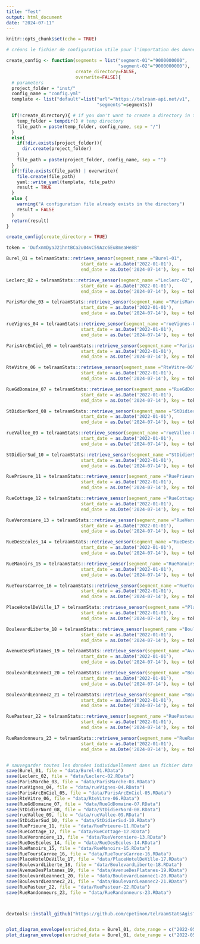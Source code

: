 ```yaml
---
title: "Test"
output: html_document
date: "2024-07-11"
---
```


```r
knitr::opts_chunk$set(echo = TRUE)
```




```r
# créons le fichier de configuration utile pour l'importation des données par Ketsia

create_config <- function(segments = list("segment-01"="9000000000",
                                          "segment-02"="9000000000"),
                          create_directory=FALSE,
                          overwrite=FALSE){
  # parameters
  project_folder = "inst/"
  config_name = "config.yml"
  template <- list("default"=list("url"="https://telraam-api.net/v1",
                                  "segments"=segments))

  if(!create_directory){ # if you don't want to create a directory in the project
    temp_folder = tempdir() # temp directory
    file_path = paste(temp_folder, config_name, sep = "/")
  }
  else{
    if(!dir.exists(project_folder)){
      dir.create(project_folder)
    }
    file_path = paste(project_folder, config_name, sep = "")
  }
  if(!file.exists(file_path) | overwrite){
    file.create(file_path)
    yaml::write_yaml(template, file_path)
    result = TRUE
  }
  else {
    warning("A configuration file already exists in the directory")
    result = FALSE
  }
  return(result)
}

create_config(create_directory = TRUE)
```



```r
token = 'DufxnmDyaJ21hntBCa2u04vC59Azc6Eu8meaHe8B'

Burel_01 = telraamStats::retrieve_sensor(segment_name ="Burel-01", 
                            start_date = as.Date('2022-01-01'), 
                            end_date = as.Date('2024-07-14'), key = token)

Leclerc_02 = telraamStats::retrieve_sensor(segment_name ="Leclerc-02", 
                            start_date = as.Date('2022-01-01'), 
                            end_date = as.Date('2024-07-14'), key = token)

ParisMarche_03 = telraamStats::retrieve_sensor(segment_name ="ParisMarche-03", 
                            start_date = as.Date('2022-01-01'), 
                            end_date = as.Date('2024-07-14'), key = token)

rueVignes_04 = telraamStats::retrieve_sensor(segment_name ="rueVignes-04", 
                            start_date = as.Date('2022-01-01'), 
                            end_date = as.Date('2024-07-14'), key = token)

ParisArcEnCiel_05 = telraamStats::retrieve_sensor(segment_name ="ParisArcEnCiel-05", 
                            start_date = as.Date('2022-01-01'), 
                            end_date = as.Date('2024-07-14'), key = token)

RteVitre_06 = telraamStats::retrieve_sensor(segment_name ="RteVitre-06", 
                            start_date = as.Date('2022-01-01'), 
                            end_date = as.Date('2024-07-14'), key = token)

RueGdDomaine_07 = telraamStats::retrieve_sensor(segment_name ="RueGdDomaine-07", 
                            start_date = as.Date('2022-01-01'), 
                            end_date = as.Date('2024-07-14'), key = token)

StDidierNord_08 = telraamStats::retrieve_sensor(segment_name ="StDidierNord-08", 
                            start_date = as.Date('2022-01-01'), 
                            end_date = as.Date('2024-07-14'), key = token)

rueVallee_09 = telraamStats::retrieve_sensor(segment_name ="rueVallee-09", 
                            start_date = as.Date('2022-01-01'), 
                            end_date = as.Date('2024-07-14'), key = token)

StDidierSud_10 = telraamStats::retrieve_sensor(segment_name ="StDidierSud-10", 
                            start_date = as.Date('2022-01-01'), 
                            end_date = as.Date('2024-07-14'), key = token)

RuePrieure_11 = telraamStats::retrieve_sensor(segment_name ="RuePrieure-11", 
                            start_date = as.Date('2022-01-01'), 
                            end_date = as.Date('2024-07-14'), key = token)

RueCottage_12 = telraamStats::retrieve_sensor(segment_name ="RueCottage-12", 
                            start_date = as.Date('2022-01-01'), 
                            end_date = as.Date('2024-07-14'), key = token)

RueVeronniere_13 = telraamStats::retrieve_sensor(segment_name ="RueVeronniere-13", 
                            start_date = as.Date('2022-01-01'), 
                            end_date = as.Date('2024-07-14'), key = token)

RueDesEcoles_14 = telraamStats::retrieve_sensor(segment_name ="RueDesEcoles-14", 
                            start_date = as.Date('2022-01-01'), 
                            end_date = as.Date('2024-07-14'), key = token)

RueManoirs_15 = telraamStats::retrieve_sensor(segment_name ="RueManoirs-15", 
                            start_date = as.Date('2022-01-01'), 
                            end_date = as.Date('2024-07-14'), key = token)

RueToursCarree_16 = telraamStats::retrieve_sensor(segment_name ="RueToursCarree-16", 
                            start_date = as.Date('2022-01-01'), 
                            end_date = as.Date('2024-07-14'), key = token)

PlaceHotelDeVille_17 = telraamStats::retrieve_sensor(segment_name ="PlaceHotelDeVille-17", 
                            start_date = as.Date('2022-01-01'), 
                            end_date = as.Date('2024-07-14'), key = token)

BoulevardLiberte_18 = telraamStats::retrieve_sensor(segment_name ="BoulevardLiberte-18", 
                            start_date = as.Date('2022-01-01'), 
                            end_date = as.Date('2024-07-14'), key = token)

AvenueDesPlatanes_19 = telraamStats::retrieve_sensor(segment_name ="AvenueDesPlatanes-19", 
                            start_date = as.Date('2022-01-01'), 
                            end_date = as.Date('2024-07-14'), key = token)

BoulevardLeannec1_20 = telraamStats::retrieve_sensor(segment_name ="BoulevardLeannec1-20", 
                            start_date = as.Date('2022-01-01'), 
                            end_date = as.Date('2024-07-14'), key = token)

BoulevardLeannec2_21 = telraamStats::retrieve_sensor(segment_name ="BoulevardLeannec2-21", 
                            start_date = as.Date('2022-01-01'), 
                            end_date = as.Date('2024-07-14'), key = token)

RuePasteur_22 = telraamStats::retrieve_sensor(segment_name ="RuePasteur-22", 
                            start_date = as.Date('2022-01-01'), 
                            end_date = as.Date('2024-07-14'), key = token)

RueRandonneurs_23 = telraamStats::retrieve_sensor(segment_name ="RueRandonneurs-23", 
                            start_date = as.Date('2022-01-01'), 
                            end_date = as.Date('2024-07-14'), key = token)


# sauvegarder toutes les données individuellement dans un fichier data en format RData
save(Burel_01, file = "data/Burel-01.RData")
save(Leclerc_02, file = "data/Leclerc-02.RData")
save(ParisMarche_03, file = "data/ParisMarche-03.RData")
save(rueVignes_04, file = "data/rueVignes-04.RData")
save(ParisArcEnCiel_05, file = "data/ParisArcEnCiel-05.RData")
save(RteVitre_06, file = "data/RteVitre-06.RData")
save(RueGdDomaine_07, file = "data/RueGdDomaine-07.RData")
save(StDidierNord_08, file = "data/StDidierNord-08.RData")
save(rueVallee_09, file = "data/rueVallee-09.RData")
save(StDidierSud_10, file = "data/StDidierSud-10.RData")
save(RuePrieure_11, file = "data/RuePrieure-11.RData")
save(RueCottage_12, file = "data/RueCottage-12.RData")
save(RueVeronniere_13, file = "data/RueVeronniere-13.RData")
save(RueDesEcoles_14, file = "data/RueDesEcoles-14.RData")
save(RueManoirs_15, file = "data/RueManoirs-15.RData")
save(RueToursCarree_16, file = "data/RueToursCarree-16.RData")
save(PlaceHotelDeVille_17, file = "data/PlaceHotelDeVille-17.RData")
save(BoulevardLiberte_18, file = "data/BoulevardLiberte-18.RData")
save(AvenueDesPlatanes_19, file = "data/AvenueDesPlatanes-19.RData")
save(BoulevardLeannec1_20, file = "data/BoulevardLeannec1-20.RData")
save(BoulevardLeannec2_21, file = "data/BoulevardLeannec2-21.RData")
save(RuePasteur_22, file = "data/RuePasteur-22.RData")
save(RueRandonneurs_23, file = "data/RueRandonneurs-23.RData")



devtools::install_github("https://github.com/cpetinon/telraamStatsAgisTaTerre/tree/K_modif", force = TRUE)


plot_diagram_envelope(enriched_data = Burel_01, date_range = c("2022-05-01", "2023-06-30"), vacation_choice = "NO")
plot_diagram_envelope(enriched_data = Burel_01, date_range = c("2022-05-01", "2023-06-30"), vacation_choice = "FALSE")$parabolique
```













